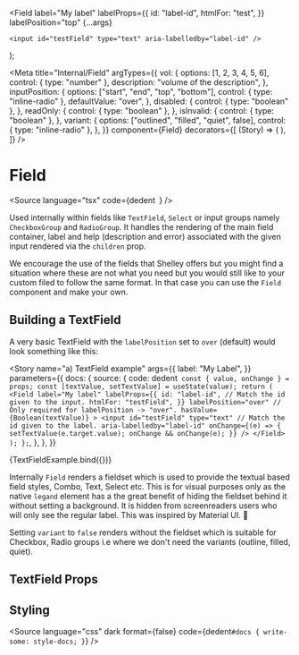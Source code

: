 
  <Field
    label="My label"
    labelProps={{
      id: "label-id",
      htmlFor: "test",
    }}
    labelPosition="top"
    {...args}
  >
    <input id="testField" type="text" aria-labelledby="label-id" />
  </Field>
);

<Meta
  title="Internal/Field"
  argTypes={{
    vol: {
      options: [1, 2, 3, 4, 5, 6],
      control: { type: "number" },
      description: "volume of the description",
    },
    inputPosition: {
      options: ["start", "end", "top", "bottom"],
      control: { type: "inline-radio" },
      defaultValue: "over",
    },
    disabled: {
      control: { type: "boolean" },
    },
    readOnly: {
      control: { type: "boolean" },
    },
    isInvalid: {
      control: { type: "boolean" },
    },
    variant: {
      options: ["outlined", "filled", "quiet", false],
      control: { type: "inline-radio" },
    },
  }}
  component={Field}
  decorators={[
    (Story) => (
      <StoryGrid minWidth="150px" gap="8px">
        <Story />
      </StoryGrid>
    ),
  ]}
/>

# Field

<Source
  language="tsx"
  code={dedent`
  `}
/>

Used internally within fields like `TextField`, `Select` or input groups namely `CheckboxGroup` and `RadioGroup`. It handles the rendering of the main field container, label and help (description and error) associated with the given input rendered via the `children` prop.

We encourage the use of the fields that Shelley offers but you might find a situation where these are not what you need but you would still like to your custom filed to follow the same format. In that case you can use the `Field` component and make your own.

## Building a TextField

A very basic TextField with the `labelPosition` set to `over` (default) would look something like this:

<Story
  name="a) TextField example"
  args={{
    label: "My Label",
  }}
  parameters={{
    docs: {
      source: {
        code: dedent`
  const { value, onChange } = props;
  const [textValue, setTextValue] = useState(value);
  return (
    <Field
      label="My label"
      labelProps={{
        id: "label-id",
        // Match the id given to the input.
        htmlFor: "testField",
      }}
      labelPosition="over"
      // Only required for labelPosition -> "over".
      hasValue={Boolean(textValue)}
    >
      <input
        id="testField"
        type="text"
        // Match the id given to the label.
        aria-labelledby="label-id"
        onChange={(e) => {
          setTextValue(e.target.value);
          onChange && onChange(e);
        }}
      />
    </Field>
  );
};`,
      },
    },
  }}
>
  {TextFieldExample.bind({})}
</Story>

<Source language="tsx" id="internal-field--a-text-field-example" />

Internally `Field` renders a fieldset which is used to provide the textual based field styles, Combo, Text, Select etc. This is for visual purposes only as the native `legand` element has a the great benefit of hiding the fieldset behind it without setting a background. It is hidden from screenreaders users who will only see the regular label. This was inspired by Material UI. 👊

Setting `variant` to `false` renders without the fieldset which is suitable for Checkbox, Radio groups i.e where we don't need the variants (outline, filled, quiet).

## TextField Props

<ArgsTable of={Field} />

## Styling

<Source
  language="css"
  dark
  format={false}
  code={dedent`
    #docs {
      write-some: style-docs;
    }
  `}
/>
